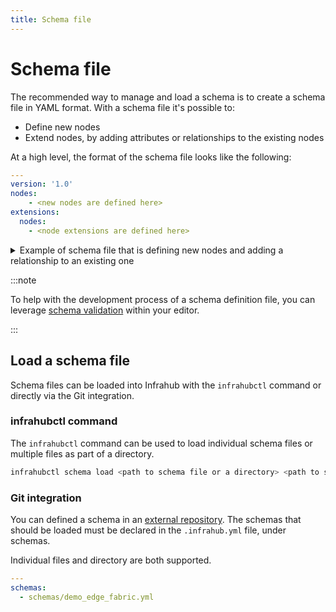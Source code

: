 ```yaml
---
title: Schema file
---
```



# Schema file

The recommended way to manage and load a schema is to create a schema file in YAML format. With a schema file it's possible to:

- Define new nodes
- Extend nodes, by adding attributes or relationships to the existing nodes

At a high level, the format of the schema file looks like the following:

```yaml
---
version: '1.0'
nodes:
    - <new nodes are defined here>
extensions:
  nodes:
    - <node extensions are defined here>
```

<details>
  <summary>Example of schema file that is defining new nodes and adding a relationship to an existing one</summary>
  <CodeBlock language="yaml">{infrastructureExtensionRackYaml}</CodeBlock>
</details>

:::note

To help with the development process of a schema definition file, you can leverage [schema validation](/reference/schema-validation) within your editor.

:::

## Load a schema file

Schema files can be loaded into Infrahub with the `infrahubctl` command or directly via the Git integration.

<!-- vale off -->
### infrahubctl command
<!-- vale on -->
The `infrahubctl` command can be used to load individual schema files or multiple files as part of a directory.

```bash
infrahubctl schema load <path to schema file or a directory> <path to schema file or a directory>
```

### Git integration

You can defined a schema in an [external repository](/topics/repository).
The schemas that should be loaded must be declared in the ``.infrahub.yml`` file, under schemas.

Individual files and directory are both supported.

```yaml
---
schemas:
  - schemas/demo_edge_fabric.yml
```
